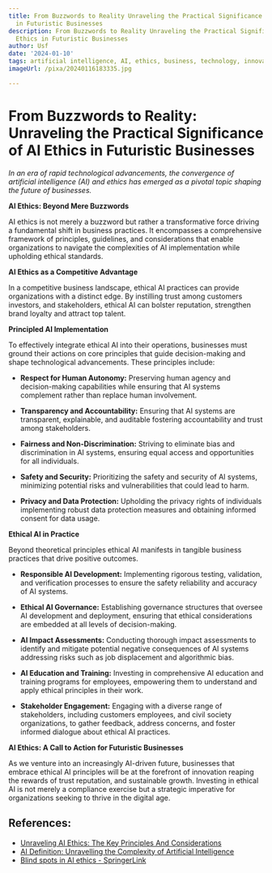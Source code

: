 ```yaml
---
title: From Buzzwords to Reality Unraveling the Practical Significance of AI Ethics
  in Futuristic Businesses
description: From Buzzwords to Reality Unraveling the Practical Significance of AI
  Ethics in Futuristic Businesses
author: Usf
date: '2024-01-10'
tags: artificial intelligence, AI, ethics, business, technology, innovation, future
imageUrl: /pixa/20240116183335.jpg

---
```

# From Buzzwords  to Reality: Unraveling the Practical Significance of AI Ethics  in Futuristic Businesses

*In  an  era of  rapid technological advancements, the convergence of  artificial intelligence (AI) and ethics has emerged  as a pivotal  topic shaping the future of businesses.*

**AI Ethics:  Beyond Mere Buzzwords**

AI ethics is not merely a buzzword but rather a transformative force driving a fundamental shift in business practices. It encompasses a comprehensive framework of principles, guidelines, and considerations that enable organizations to navigate  the complexities of  AI implementation while upholding ethical standards.

**AI Ethics as a Competitive Advantage**

In a competitive business landscape, ethical AI practices can provide organizations with a distinct edge. By  instilling trust among customers investors, and stakeholders, ethical AI can bolster reputation, strengthen brand  loyalty  and attract top  talent.

**Principled AI Implementation**

To effectively integrate ethical AI into their operations, businesses must ground their actions on core principles that guide decision-making and shape  technological advancements. These principles include:

* **Respect for Human Autonomy:** Preserving human agency  and decision-making capabilities while ensuring that AI systems complement  rather than replace  human involvement.


* **Transparency and Accountability:** Ensuring that AI systems are transparent, explainable, and auditable  fostering accountability  and trust among stakeholders.


* **Fairness and Non-Discrimination:** Striving to eliminate bias and discrimination in AI systems, ensuring equal access and opportunities  for all individuals.


* **Safety and Security:**  Prioritizing the safety and security of AI systems, minimizing potential risks and vulnerabilities that could  lead to harm.


* **Privacy and Data Protection:** Upholding  the  privacy rights of individuals implementing robust data protection measures and obtaining informed consent for data usage.

**Ethical AI in Practice**

Beyond theoretical principles  ethical AI manifests in tangible  business practices that drive positive outcomes.

* **Responsible AI Development:** Implementing rigorous testing,  validation, and  verification processes to ensure the safety reliability and accuracy of  AI systems.


*  **Ethical AI Governance:** Establishing governance structures that oversee AI development and deployment, ensuring that ethical considerations are embedded at all levels of decision-making.


* **AI Impact  Assessments:** Conducting thorough impact assessments  to identify and mitigate potential negative consequences of AI systems addressing risks such as job displacement and algorithmic bias.


* **AI Education and Training:** Investing in comprehensive AI education and training programs for employees, empowering them to understand  and apply ethical  principles in their work.


*  **Stakeholder Engagement:** Engaging with a  diverse range of stakeholders, including customers  employees, and civil society organizations, to gather feedback, address concerns, and foster informed dialogue about ethical AI practices.

**AI Ethics:  A Call to Action for Futuristic Businesses**

As we venture into an increasingly AI-driven future, businesses that embrace ethical AI principles will be  at the forefront of innovation reaping the rewards of trust reputation, and sustainable  growth. Investing in ethical AI is not merely a compliance exercise but a  strategic imperative  for organizations  seeking to thrive in the digital age.

## References:
- [Unraveling AI Ethics: The Key Principles And Considerations](https://www.linkedin.com/pulse/unraveling-ai-ethics-key-principles)
- [AI Definition: Unravelling the Complexity of Artificial Intelligence](https://waywithwords.net/landing/ai-definition/)
- [Blind spots in AI ethics - SpringerLink](https://link.springer.com/article/10.1007/s43681-021-00122-8)
